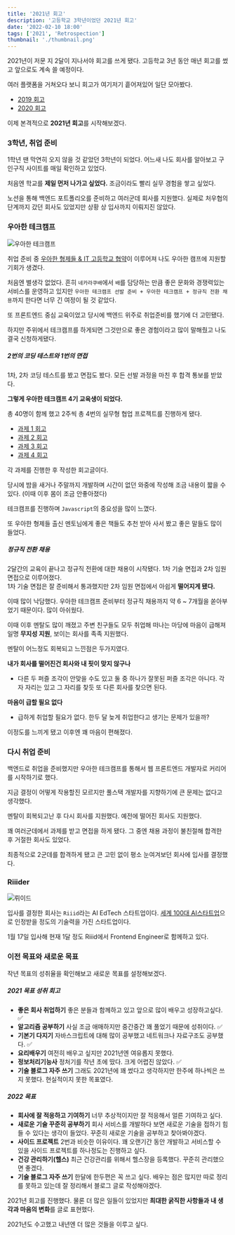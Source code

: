 ```yaml
---
title: '2021년 회고'
description: '고등학교 3학년이었던 2021년 회고'
date: '2022-02-10 18:00'
tags: ['2021', 'Retrospection']
thumbnail: './thumbnail.png'
---
```


2021년이 저문 지 2달이 지나서야 회고를 쓰게 됐다. 고등학교 3년 동안 매년 회고를 썼고 앞으로도 계속 쓸 예정이다.

여러 플랫폼을 거쳐오다 보니 회고가 여기저기 흩어져있어 일단 모아봤다.

- [2019 회고](https://velog.io/@chlwlsdn0828/%ED%9A%8C%EA%B3%A0)
- [2020 회고](https://wlswoo.tistory.com/21?category=861945)

이제 본격적으로 **2021년 회고**를 시작해보겠다.

### 3학년, 취업 준비

1학년 땐 막연히 오지 않을 것 같았던 3학년이 되었다. 어느새 나도 회사를 알아보고 구인구직 사이트를 매일 확인하고 있었다.

처음엔 학교를 **제일 먼저 나가고 싶었다.** 조금이라도 빨리 실무 경험을 쌓고 싶었다.

노션을 통해 백엔드 포트폴리오를 준비하고 여러군데 회사를 지원했다. 실제로 처우협의 단계까지 갔던 회사도 있었지만 상황 상 입사까지 이뤄지진 않았다.

### 우아한 테크캠프

![우아한 테크캠프](woowa-tech-camp.png)

취업 준비 중 [우아한 형제들 & IT 고등학교 협약](https://biz.chosun.com/site/data/html_dir/2021/04/09/2021040901742.html)이 이루어져 나도 우아한 캠프에 지원할 기회가 생겼다.

처음엔 별생각 없었다. 흔히 `네카라쿠배`에서 `배`를 담당하는 만큼 좋은 문화와 경쟁력있는 서비스를 운영하고 있지만 `우아한 테크캠프 선발 준비 + 우아한 테크캠프 + 정규직 전환 채용`까지 한다면 너무 긴 여정이 될 것 같았다.

또 프론트엔드 중심 교육이었고 당시에 백엔드 위주로 취업준비를 했기에 더 고민됐다.

하지만 주위에서 테크캠프를 하게되면 그것만으로 좋은 경험이라고 많이 말해줬고 나도 결국 신청하게됐다.

##### 2번의 코딩 테스트와 1번의 면접

1차, 2차 코딩 테스트를 봤고 면접도 봤다. 모든 선발 과정을 마친 후 합격 통보를 받았다.

**그렇게 우아한 테크캠프 4기 교육생이 되었다.**

총 40명이 함께 했고 2주씩 총 4번의 실무형 협업 프로젝트를 진행하게 됐다.

- [과제 1 회고](https://wlswoo.tistory.com/78)
- [과제 2 회고](https://wlswoo.tistory.com/79)
- [과제 3 회고](https://wlswoo.tistory.com/80)
- [과제 4 회고](https://wlswoo.tistory.com/82)

각 과제를 진행한 후 작성한 회고글이다.

당시에 밤을 새거나 주말까지 개발하며 시간이 없던 와중에 작성해 조금 내용이 짧을 수 있다. (이때 이후 몸이 조금 안좋아졌다)

테크캠프를 진행하며 `Javascript`의 중요성을 많이 느꼈다.

또 우아한 형제들 출신 멘토님에게 좋은 책들도 추천 받아 사서 봤고 좋은 말들도 많이 들었다.

##### 정규직 전환 채용

2달간의 교육이 끝나고 정규직 전환에 대한 채용이 시작됐다. 1차 기술 면접과 2차 임원 면접으로 이루어졌다.  
1차 기술 면접은 잘 준비해서 통과했지만 2차 임원 면접에서 아쉽게 **떨어지게 됐다.**

이때 많이 낙담했다. 우아한 테크캠프 준비부터 정규직 채용까지 약 6 ~ 7개월을 쏟아부었기 때문이다. 많이 아쉬웠다.

이때 이후 멘탈도 많이 깨졌고 주변 친구들도 모두 취업해 떠나는 마당에 마음이 급해져 일명 **무지성 지원**, 보이는 회사를 족족 지원했다.

멘탈이 어느정도 회복되고 느낀점은 두가지였다.

**내가 회사를 떨어진건 회사와 내 핏이 맞지 않구나**

- 다른 두 퍼즐 조각이 안맞을 수도 있고 둘 중 하나가 잘못된 퍼즐 조각은 아니다. 각자 자리는 있고 그 자리를 찾듯 또 다른 회사를 찾으면 된다.

**마음이 급할 필요 없다**

- 급하게 취업할 필요가 없다. 한두 달 늦게 취업한다고 생기는 문제가 있을까?

이정도를 느끼게 됐고 이후엔 꽤 마음이 편해졌다.

### 다시 취업 준비

백엔드로 취업을 준비했지만 우아한 테크캠프를 통해서 웹 프론트엔드 개발자로 커리어를 시작하기로 했다.

지금 결정이 어떻게 작용할진 모르지만 풀스택 개발자를 지향하기에 큰 문제는 없다고 생각했다.

멘탈이 회복되고난 후 다시 회사를 지원했다. 예전에 떨어진 회사도 지원했다.

꽤 여러군데에서 과제를 받고 면접을 하게 됐다. 그 중엔 채용 과정이 불친절해 합격한 후 거절한 회사도 있었다.

최종적으로 2군데를 합격하게 됐고 큰 고민 없이 평소 눈여겨보던 회사에 입사를 결정했다.

### Riiider

![뤼이드](riiid.jpeg)

입사를 결정한 회사는 `Riiid`라는 AI EdTech 스타트업이다. [세계 100대 AI스타트업](https://www.news1.kr/articles/?4220805)으로 인정받을 정도의 기술력을 가진 스타트업이다.

1월 17일 입사해 현재 1달 정도 Riiid에서 Frontend Engineer로 함께하고 있다.

### 이전 목표와 새로운 목표

작년 목표의 성취율을 확인해보고 새로운 목표를 설정해보겠다.

##### 2021 목표 성취 회고

- **좋은 회사 취업하기** 좋은 분들과 함께하고 있고 앞으로 많이 배우고 성장하고싶다. ✅
- **알고리즘 공부하기** 사실 조금 애매하지만 중간중간 꽤 풀었기 때문에 성취이다. ✅
- **기본기 다지기** 자바스크립트에 대해 많이 공부했고 네트워크나 자료구조도 공부했다. ✅
- **요리배우기** 여전히 배우고 싶지만 2021년엔 여유롭지 못했다.
- **정보처리기능사** 정처기를 작년 초에 땄다. 크게 어렵진 않았다. ✅
- **기술 블로그 자주 쓰기** 그래도 2021년에 꽤 썼다고 생각하지만 한주에 하나씩은 쓰지 못했다. 현실적이지 못한 목표였다.

##### 2022 목표

- **회사에 잘 적응하고 기여하기** 너무 추상적이지만 잘 적응해서 얼른 기여하고 싶다.
- **새로운 기술 꾸준히 공부하기** 회사 서비스를 개발하다 보면 새로운 기술을 접하기 힘들 수 있다는 생각이 들었다. 꾸준히 새로운 기술을 공부하고 찾아봐야겠다.
- **사이드 프로젝트** 2번과 비슷한 이유이다. 꽤 오랜기간 동안 개발하고 서비스할 수 있을 사이드 프로젝트를 하나정도는 진행하고 싶다.
- **건강 관리하기(헬스)** 최근 건강관리를 위해서 헬스장을 등록했다. 꾸준히 관리했으면 좋겠다.
- **기술 블로그 자주 쓰기** 한달에 한두편은 꼭 쓰고 싶다. 배우는 점은 많지만 따로 정리를 못하고 있는데 잘 정리해서 블로그 글로 작성해야겠다.

2021년 회고를 진행했다. 물론 더 많은 일들이 있었지만 **최대한 굵직한 사항들과 내 생각과 마음의 변화**를 글로 표현했다.

2021년도 수고했고 내년엔 더 많은 것들을 이루고 싶다.
